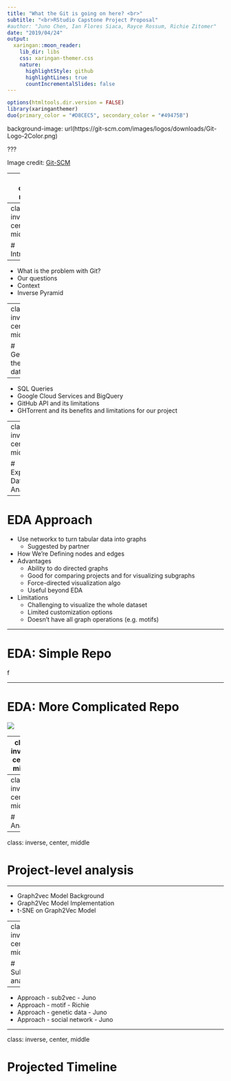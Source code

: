 ```yaml
---
title: "What the Git is going on here? <br>"
subtitle: "<br>RStudio Capstone Project Proposal"
#author: "Juno Chen, Ian Flores Siaca, Rayce Rossum, Richie Zitomer"
date: "2019/04/24"
output:
  xaringan::moon_reader:
    lib_dir: libs
    css: xaringan-themer.css
    nature:
      highlightStyle: github
      highlightLines: true
      countIncrementalSlides: false
---
```


```r
options(htmltools.dir.version = FALSE)
library(xaringanthemer)
duo(primary_color = "#D8CEC5", secondary_color = "#49475B")
```

background-image: url(https://git-scm.com/images/logos/downloads/Git-Logo-2Color.png)

???

Image credit: [Git-SCM](https://git-scm.com/images/logos/downloads/Git-Logo-2Color.png)

---
class: center, middle

# What the git is going on here?

---
class: inverse, center, middle

# Introduction

---

- What is the problem with Git?
- Our questions
- Context
- Inverse Pyramid

---
class: inverse, center, middle

# Getting the data

---

- SQL Queries
- Google Cloud Services and BigQuery
- GitHub API and its limitations
- GHTorrent and its benefits and limitations for our project

---
class: inverse, center, middle

# Exploratory Data Analysis

---

# EDA Approach

- Use networkx to turn tabular data into graphs
  - Suggested by partner
- How We're Defining nodes and edges
- Advantages
  - Ability to do directed graphs
  - Good for comparing projects and for visualizing subgraphs
  - Force-directed visualization algo 
  - Useful beyond EDA
- Limitations
  - Challenging to visualize the whole dataset
  - Limited customization options
  - Doesn’t have all graph operations (e.g. motifs)

---

# EDA: Simple Repo
f

---

# EDA: More Complicated Repo


![](./imgs/branch_test.png)

---
class: inverse, center, middle

# Integration

---
class: inverse, center, middle

# Analysis

---
class: inverse, center, middle

# Project-level analysis

---

- Graph2vec Model Background 
- Graph2Vec Model Implementation 
- t-SNE on Graph2Vec Model

---
class: inverse, center, middle

# Subgraph analysis

---

- Approach - sub2vec - Juno
- Approach - motif - Richie
- Approach - genetic data - Juno
- Approach - social network - Juno

---
class: inverse, center, middle

# Projected Timeline